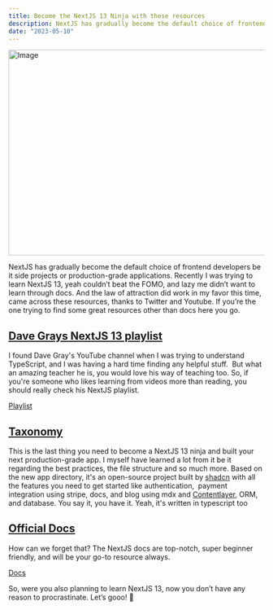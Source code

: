 ```yaml
---
title: Become the NextJS 13 Ninja with these resources
description: NextJS has gradually become the default choice of frontend developers be it side projects or production-grade applications..
date: "2023-05-10"
---
```


<Image
  src="/blog-images/blog-7.jpg"
  width="718"
  height="404"
  alt="Image"
  className="rounded-2xl"
/>

NextJS has gradually become the default choice of frontend developers be it side projects or production-grade applications. Recently I was trying to learn NextJS 13, yeah couldn’t beat the FOMO, and lazy me didn’t want to learn through docs. And the law of attraction did work in my favor this time, came across these resources, thanks to Twitter and Youtube. If you’re the one trying to find some great resources other than docs here you go.

## [Dave Grays NextJS 13 playlist](https://youtube.com/playlist?list=PL0Zuz27SZ-6Pk-QJIdGd1tGZEzy9RTgtj)

I found Dave Gray's YouTube channel when I was trying to understand TypeScript, and I was having a hard time finding any helpful stuff.  But what an amazing teacher he is, you would love his way of teaching too. So, if you're someone who likes learning from videos more than reading, you should really check his NextJS playlist.

[Playlist](https://youtu.be/6h649f2fB9Q)

## [Taxonomy](https://github.com/shadcn/taxonomy)

This is the last thing you need to become a NextJS 13 ninja and built your next production-grade app. I myself have learned a lot from it be it regarding the best practices, the file structure and so much more. Based on the new app directory, it's an open-source project built by [shadcn](https://twitter.com/shadcn?s=20) with all the features you need to get started like authentication,  payment integration using stripe, docs, and blog using mdx and [Contentlayer](https://www.contentlayer.dev/), ORM, and database. You say it, you have it. Yeah, it's written in typescript too

## [Official Docs](https://nextjs.org/docs)

How can we forget that? The NextJS docs are top-notch, super beginner friendly, and will be your go-to resource always.

[Docs](https://nextjs.org/docs)

So, were you also planning to learn NextJS 13, now you don’t have any reason to procrastinate. Let’s gooo! 🫡
